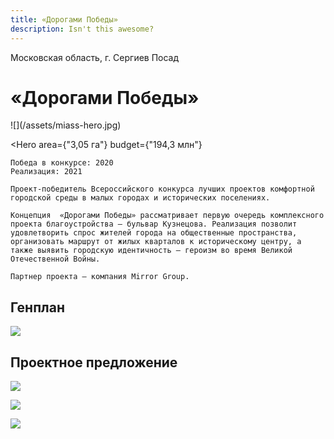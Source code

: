 ```yaml
---
title: «Дорогами Победы»
description: Isn't this awesome?
---
```


<AffinumLogo />

Московская область, г. Сергиев Посад

# «Дорогами Победы»

<Wide>
    ![](/assets/miass-hero.jpg)
</Wide>

<Hero
    area={"3,05 га"}
    budget={"194,3 млн"}
>
    Победа в конкурсе: 2020  
    Реализация: 2021  

    Проект-победитель Всероссийского конкурса лучших проектов комфортной городской среды в малых городах и исторических поселениях.

    Концепция  «Дорогами Победы» рассматривает первую очередь комплексного проекта благоустройства — бульвар Кузнецова. Реализация позволит удовлетворить спрос жителей города на общественные пространства, организовать маршрут от жилых кварталов к историческому центру, а также выявить городскую идентичность — героизм во время Великой Отечественной Войны.

    Партнер проекта — компания Mirror Group.
</Hero>

## Генплан

![](/assets/sergievposad-00.jpg)

## Проектное предложение

![](/assets/sergievposad-01.jpg)

![](/assets/sergievposad-02.jpg)

![](/assets/sergievposad-03.jpg)

